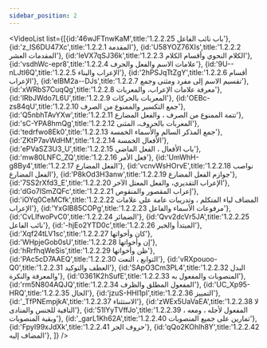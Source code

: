 ```yaml
---
sidebar_position: 2
---
```


<VideoList list={[{id:'46wJFTnwKaM',title:'باب نائب الفاعل 1.2.2.25'},
{id:'z_IS6DU47Xc',title:'1.2.2.1 المقدمة'},
{id:'U58YOZ76XIs',title:'1.2.2.2 المقدمات العشر'},
{id:'IeVX7qSJ36k',title:'1.2.2.3 الكلام النحوي وأقسام الكلام'},
{id:'vsdhWc-epr8',title:'1.2.2.4 علامات الاسم والفعل والحرف'},
{id:'9U--nLJtl6Q',title:'1.2.2.5 الإعراب والبناء'},
{id:'2hPSJqTtZgY',title:'1.2.2.6 أقسام الإعراب'},
{id:'elBM2a--DJs',title:'1.2.2.7 تقسيم الاسم إلى مفرد ومثنى وجمع'},
{id:'xWRbS7CuqQg',title:'1.2.2.8 معرفة علامات الإعراب، والمعربات'},
{id:'lRbJWdo7L6U',title:'1.2.2.9 المعربات بالحركات'},
{id:'OEBc-zs84qU',title:'1.2.2.10 جمع التكسير والممنوع من الصرف'},
{id:'Q5nbhTAvYXw',title:'1.2.2.11 تتمة الممنوع من الصرف ، والفعل المضارع'},
{id:'sC-YPA8hmQg',title:'1.2.2.12 المعربات بالحروف،  المثنى'},
{id:'tedrfwo8Ek0',title:'1.2.2.13 جمع المذكر السالم والأسماء الخمسة'},
{id:'ZKtP7avWdHM',title:'1.2.2.14 الأفعال الخمسة'},
{id:'ePVaSZ3U3_U',title:'1.2.2.15 باب الأفعال ، الفعل الماضي'},
{id:'mw80LNFC_ZQ',title:'1.2.2.16 فعل الأمر'},
{id:'UmWhH-g8By4',title:'1.2.2.17 الفعل المضارع'},
{id:'vcnvWsHOrvE',title:'1.2.2.18 نواصب الفعل المضارع'},
{id:'P8kOd3H3anw',title:'1.2.2.19 جوازم الفعل المضارع'},
{id:'7SS2rXfd3_E',title:'1.2.2.20 الإعراب التقديري، والفعل المعتل الآخر'},
{id:'dGo7ISmZQFc',title:'1.2.2.21 إعراب المقصور والمنقوص'},
{id:'iOYq0CeMCfk',title:'1.2.2.22 المضاف لياء المتكلم ، وتدريبات عامة على علامات الإعراب'},
{id:'YxGlB85COPg',title:'1.2.2.23 مرفوعات الأسماء والفاعل'},
{id:'CvLlfwoPvC0',title:'1.2.2.24 الضمائر'},
{id:'Qvv2dcVr5JA',title:'1.2.2.25 نائب الفاعل'},
{id:'-hjEo2YTD0c',title:'1.2.2.26 المبتدأ والخبر'},
{id:'Xqf24tLV1sc',title:'1.2.2.27 كان وأخواتها'},
{id:'WHpjeGob0sU',title:'1.2.2.28 إن وأخواتها'},
{id:'hRrfhqWeSis',title:'1.2.2.29 ظن وأخواتها'},
{id:'PAc5cD7AAEQ',title:'1.2.2.30 التوابع ، النعت'},
{id:'vRXpouoo-Q0',title:'1.2.2.31 العطف والتوكيد'},
{id:'SApO3Cm3PL4',title:'1.2.2.32 البدل والمعرفة والنكرة'},
{id:'0361K2hSufE',title:'1.2.2.33 المنصوبات والمفعول به'},
{id:'rm5N804AQJQ',title:'1.2.2.34 المفعول المطلق والظرف'},
{id:'UC_Xp95-HRQ',title:'1.2.2.35 الحال'},
{id:'jzuS-HHl1pI',title:'1.2.2.36 التمييز'},
{id:'_TfPNEmpjkA',title:'1.2.2.37 الاستثناء'},
{id:'zWEx5UaVaEA',title:'1.2.2.38 لا النافية للجنس والمنادى'},
{id:'51lYyTVffJo',title:'1.2.2.39 المفعول لأجله ، ومعه ، وبقية المنصوبات'},
{id:'_garL1Kh62A',title:'1.2.2.40 تمارين على جميع المنصوبات'},
{id:'FpyI99xJdXk',title:'1.2.2.41 حروف الجر'},
{id:'qQo2KOhlh8Y',title:'1.2.2.42 المضاف إليه'},
]}
/>

